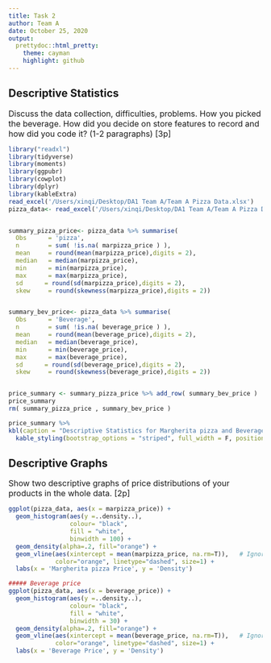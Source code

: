 ```yaml
---
title: Task 2
author: Team A
date: October 25, 2020
output:
  prettydoc::html_pretty:
    theme: cayman
    highlight: github
---
```

\fontsize{12}{22}
\fontseries{b}
\selectfont

## Descriptive Statistics
<font size="3"> Discuss the data collection, difficulties, problems. How you picked the beverage.
How did you decide on store features to record and how did you code it? (1-2
paragraphs) [3p]</font> 

```r
library("readxl")
library(tidyverse)
library(moments)
library(ggpubr)
library(cowplot)
library(dplyr)
library(kableExtra)
read_excel('/Users/xinqi/Desktop/DA1 Team A/Team A Pizza Data.xlsx')
pizza_data<- read_excel('/Users/xinqi/Desktop/DA1 Team A/Team A Pizza Data.xlsx')


summary_pizza_price<- pizza_data %>% summarise(
  Obs      = 'pizza',
  n        = sum( !is.na( marpizza_price ) ),
  mean     = round(mean(marpizza_price),digits = 2),
  median   = median(marpizza_price),
  min      = min(marpizza_price),
  max      = max(marpizza_price),
  sd      = round(sd(marpizza_price),digits = 2),
  skew     = round(skewness(marpizza_price),digits = 2))


summary_bev_price<- pizza_data %>% summarise(
  Obs      = 'Beverage',
  n        = sum( !is.na( beverage_price ) ),
  mean     = round(mean(beverage_price),digits = 2),
  median   = median(beverage_price),
  min      = min(beverage_price),
  max      = max(beverage_price),
  sd      = round(sd(beverage_price),digits = 2),
  skew     = round(skewness(beverage_price),digits = 2))


price_summary <- summary_pizza_price %>% add_row( summary_bev_price ) 
price_summary
rm( summary_pizza_price , summary_bev_price )
```
```r
price_summary %>% 
kbl(caption = "Descriptive Statistics for Margherita pizza and Beverage prices in Budapest", font_size = 3) %>%
  kable_styling(bootstrap_options = "striped", full_width = F, position = "float_right", font_size = 15)
```

## Descriptive Graphs
<font size="3"> Show two descriptive graphs of price distributions of your products in the whole
data. [2p]</font> 

```r
ggplot(pizza_data, aes(x = marpizza_price)) + 
  geom_histogram(aes(y =..density..), 
                 colour= "black", 
                 fill = "white",
                 binwidth = 100) +
  geom_density(alpha=.2, fill="orange") +
  geom_vline(aes(xintercept = mean(marpizza_price, na.rm=T)),   # Ignore NA values for mean
             color="orange", linetype="dashed", size=1) +
  labs(x = 'Margherita pizza Price', y = 'Density')

##### Beverage price
ggplot(pizza_data, aes(x = beverage_price)) + 
  geom_histogram(aes(y =..density..), 
                 colour= "black", 
                 fill = "white",
                 binwidth = 30) +
  geom_density(alpha=.2, fill="orange") +
  geom_vline(aes(xintercept = mean(beverage_price, na.rm=T)),   # Ignore NA values for mean
             color="orange", linetype="dashed", size=1) +
  labs(x = 'Beverage Price', y = 'Density')
```

